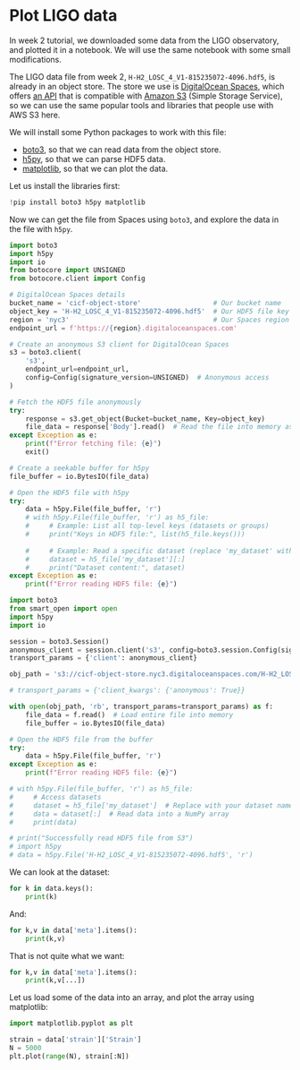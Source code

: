 # Plot LIGO data

In week 2 tutorial, we downloaded some data from the LIGO observatory,
and plotted it in a notebook.  We will use the same notebook with some
small modifications.

The LIGO data file from week 2, `H-H2_LOSC_4_V1-815235072-4096.hdf5`,
is already in an object store.  The store we use is [DigitalOcean
Spaces][do-spaces], which offers [an API][aws-s3-api] that is
compatible with [Amazon S3][aws-s3] (Simple Storage Service), so we
can use the same popular tools and libraries that people use with AWS
S3 here.

[do-spaces]: https://www.digitalocean.com/products/spaces
[aws-s3]: https://aws.amazon.com/s3/
[aws-s3-api]: https://docs.aws.amazon.com/AmazonS3/latest/API/Welcome.html

We will install some Python packages to work with this file:

- [boto3], so that we can read data from the object store.
- [h5py], so that we can parse HDF5 data.
- [matplotlib], so that we can plot the data.

[boto3]: https://pypi.org/project/boto3/
[h5py]: https://pypi.org/project/h5py/
[matplotlib]: https://pypi.org/project/matplotlib/

Let us install the libraries first:

```python
!pip install boto3 h5py matplotlib
```

Now we can get the file from Spaces using `boto3`, and explore the
data in the file with `h5py`.

```python
import boto3
import h5py
import io
from botocore import UNSIGNED
from botocore.client import Config

# DigitalOcean Spaces details
bucket_name = 'cicf-object-store'                  # Our bucket name
object_key = 'H-H2_LOSC_4_V1-815235072-4096.hdf5'  # Our HDF5 file key
region = 'nyc3'                                    # Our Spaces region
endpoint_url = f'https://{region}.digitaloceanspaces.com'

# Create an anonymous S3 client for DigitalOcean Spaces
s3 = boto3.client(
    's3',
    endpoint_url=endpoint_url,
    config=Config(signature_version=UNSIGNED)  # Anonymous access
)

# Fetch the HDF5 file anonymously
try:
    response = s3.get_object(Bucket=bucket_name, Key=object_key)
    file_data = response['Body'].read()  # Read the file into memory as bytes
except Exception as e:
    print(f"Error fetching file: {e}")
    exit()

# Create a seekable buffer for h5py
file_buffer = io.BytesIO(file_data)

# Open the HDF5 file with h5py
try:
    data = h5py.File(file_buffer, 'r')
    # with h5py.File(file_buffer, 'r') as h5_file:
    #     # Example: List all top-level keys (datasets or groups)
    #     print("Keys in HDF5 file:", list(h5_file.keys()))
        
    #     # Example: Read a specific dataset (replace 'my_dataset' with actual name)
    #     dataset = h5_file['my_dataset'][:]
    #     print("Dataset content:", dataset)
except Exception as e:
    print(f"Error reading HDF5 file: {e}")
```

```python
import boto3
from smart_open import open
import h5py
import io

session = boto3.Session()
anonymous_client = session.client('s3', config=boto3.session.Config(signature_version=boto3.session.UNSIGNED))
transport_params = {'client': anonymous_client}

obj_path = 's3://cicf-object-store.nyc3.digitaloceanspaces.com/H-H2_LOSC_4_V1-815235072-4096.hdf5'

# transport_params = {'client_kwargs': {'anonymous': True}}

with open(obj_path, 'rb', transport_params=transport_params) as f:
    file_data = f.read()  # Load entire file into memory
    file_buffer = io.BytesIO(file_data)

# Open the HDF5 file from the buffer
try:
    data = h5py.File(file_buffer, 'r')
except Exception as e:
    print(f"Error reading HDF5 file: {e}")

# with h5py.File(file_buffer, 'r') as h5_file:
#     # Access datasets
#     dataset = h5_file['my_dataset']  # Replace with your dataset name
#     data = dataset[:]  # Read data into a NumPy array
#     print(data)

# print("Successfully read HDF5 file from S3")    
# import h5py
# data = h5py.File('H-H2_LOSC_4_V1-815235072-4096.hdf5', 'r')
```

We can look at the dataset:

```python
for k in data.keys():
    print(k)
```

And:

```python
for k,v in data['meta'].items():
    print(k,v)
```

That is not quite what we want:

```python
for k,v in data['meta'].items():
    print(k,v[...])
```

Let us load some of the data into an array, and plot the array using
matplotlib:

```python
import matplotlib.pyplot as plt

strain = data['strain']['Strain']
N = 5000
plt.plot(range(N), strain[:N])
```

